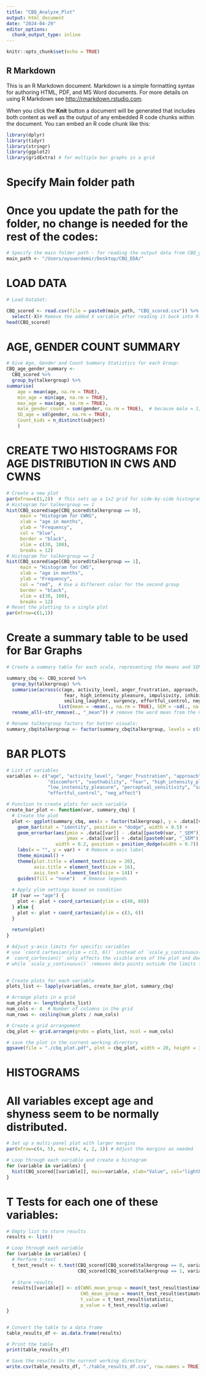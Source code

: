 ```yaml
---
title: "CBQ_Analyze_Plot"
output: html_document
date: "2024-04-29"
editor_options: 
  chunk_output_type: inline
---
```


```r
knitr::opts_chunk$set(echo = TRUE)
```

## R Markdown

This is an R Markdown document. Markdown is a simple formatting syntax for authoring HTML, PDF, and MS Word documents. For more details on using R Markdown see <http://rmarkdown.rstudio.com>.

When you click the **Knit** button a document will be generated that includes both content as well as the output of any embedded R code chunks within the document. You can embed an R code chunk like this:

```r
library(dplyr)
library(tidyr)
library(stringr)
library(ggplot2)
library(gridExtra) # for multiple bar graphs in a grid
```

# Specify Main folder path
# Once you update the path for the folder, no change is needed for the rest of the codes:

```r
# Specify the main folder path - for reading the output data from CBQ_gather_clean_proprocess and writing the output
main_path <- "/Users/aysuerdemir/Desktop/CBQ_EDA/"
```

# LOAD DATA
```r
# Load DataSet: 

CBQ_scored <- read.csv(file = paste0(main_path, "CBQ_scored.csv")) %>%
  select(-X)# Remove the added X variable after reading it back into R:
head(CBQ_scored)

```

# AGE, GENDER COUNT SUMMARY
```r
# Give Age, Gender and Count Summary Statistics for each Group:
CBQ_age_gender_summary <- 
  CBQ_scored %>%
  group_by(talkergroup) %>%
summarise(
    age = mean(age, na.rm = TRUE),
    min_age = min(age, na.rm = TRUE),
    max_age = max(age, na.rm = TRUE),
    male_gender_count = sum(gender, na.rm = TRUE),  # because male = 1, female = 0
    SD_age = sd(gender, na.rm = TRUE),
    Count_kids = n_distinct(subject)
    )
```

# CREATE TWO HISTOGRAMS FOR AGE DISTRIBUTION IN CWS AND CWNS
```r

# Create a new plot
par(mfrow=c(1,2))  # This sets up a 1x2 grid for side-by-side histograms
# Histogram for talkergroup == 1
hist(CBQ_scored$age[CBQ_scored$talkergroup == 0], 
     main = "Histogram for CWNS",
     xlab = "age in months",
     ylab = "Frequency",
     col = "blue",
     border = "black",
     xlim = c(30, 100), 
     breaks = 12)
# Histogram for talkergroup == 2
hist(CBQ_scored$age[CBQ_scored$talkergroup == 1], 
     main = "Histogram for CWS",
     xlab = "age in months",
     ylab = "Frequency",
     col = "red",  # Use a different color for the second group
     border = "black",
     xlim = c(30, 100), 
     breaks = 12)
# Reset the plotting to a single plot
par(mfrow=c(1,1))
```
# Create a summary table to be used for Bar Graphs
```r

# Create a summary table for each scale, representing the means and SEMs for CWS and CWNS groups:

summary_cbq <- CBQ_scored %>%
  group_by(talkergroup) %>%
  summarise(across(c(age, activity_level, anger_frustration, approach, attentional_focusing, attentional_shifting, discomfort, soothability,
                     fear, high_intensity_pleasure, impulsivity, inhibitory_control, low_instensity_pleasure, perceptual_sensitivity, sadness, shyness,
                     smiling_laughter, surgency, effortful_control, neg_affect),
                   list(mean = ~mean(., na.rm = TRUE), SEM = ~sd(., na.rm = TRUE)/sqrt(n()))))%>%
  rename_all(~str_remove(., "_mean")) # remove the word mean from the mean measures for ease

# Rename talkergroup factors for better visuals:
summary_cbq$talkergroup <- factor(summary_cbq$talkergroup, levels = c(0, 1), labels = c("CWNS", "CWS"))

```

# BAR PLOTS
```r

# List of variables
variables <- c("age", "activity_level", "anger_frustration", "approach", "attentional_focusing", "attentional_shifting", 
               "discomfort", "soothability", "fear", "high_intensity_pleasure", "impulsivity", "inhibitory_control", 
               "low_instensity_pleasure", "perceptual_sensitivity", "sadness", "shyness", "smiling_laughter", "surgency", 
               "effortful_control", "neg_affect")

# Function to create plots for each variable
create_bar_plot <- function(var, summary_cbq) {
  # Create the plot
  plot <- ggplot(summary_cbq, aes(x = factor(talkergroup), y = .data[[var]], fill = factor(talkergroup))) +
    geom_bar(stat = "identity", position = "dodge", width = 0.5) +
    geom_errorbar(aes(ymin = .data[[var]] - .data[[paste0(var, "_SEM")]], 
                      ymax = .data[[var]] + .data[[paste0(var, "_SEM")]]), 
                  width = 0.2, position = position_dodge(width = 0.7)) +
    labs(x = "", y = var) +  # Remove x-axis label
    theme_minimal() +
    theme(plot.title = element_text(size = 20), 
          axis.title = element_text(size = 16), 
          axis.text = element_text(size = 14)) +
    guides(fill = "none")   # Remove legends
    
  # Apply ylim settings based on condition
  if (var == "age") {
    plot <- plot + coord_cartesian(ylim = c(40, 60))
  } else {
    plot <- plot + coord_cartesian(ylim = c(3, 6))
  }
  
  return(plot)
}

# Adjust y-axis limits for specific variables
# use `coord_cartesian(ylim = c(3, 6))` instead of `scale_y_continuous(limits = c(3, 6))` to get the blue bars plotted correctly. 
# `coord_cartesian()` only affects the visible area of the plot and does not remove any data points, 
# while `scale_y_continuous()` removes data points outside the limits from the plot altogether.
  

# Create plots for each variable
plots_list <- lapply(variables, create_bar_plot, summary_cbq)

# Arrange plots in a grid
num_plots <- length(plots_list)
num_cols <- 4  # Number of columns in the grid
num_rows <- ceiling(num_plots / num_cols)

# Create a grid arrangement
cbq_plot <- grid.arrange(grobs = plots_list, ncol = num_cols)

# save the plot in the current working directory
ggsave(file = "./cbq_plot.pdf", plot = cbq_plot, width = 20, height = 30)

```

# HISTOGRAMS
# All variables except age and shyness seem to be normally distributed. 
```r
# Set up a multi-panel plot with larger margins
par(mfrow=c(4, 5), mar=c(4, 4, 2, 1)) # Adjust the margins as needed

# Loop through each variable and create a histogram
for (variable in variables) {
  hist(CBQ_scored[[variable]], main=variable, xlab="Value", col="lightblue", border="white", breaks=20)
}

```


# T Tests for each one of these variables:
```r

# Empty list to store results
results <- list()

# Loop through each variable
for (variable in variables) {
  # Perform t-test
  t_test_result <- t.test(CBQ_scored[CBQ_scored$talkergroup == 0, variable], 
                          CBQ_scored[CBQ_scored$talkergroup == 1, variable])
  
  # Store results
  results[[variable]] <- c(CWNS_mean_group = mean(t_test_result$estimate[1]),
                           CWS_mean_group = mean(t_test_result$estimate[2]),
                           t_value = t_test_result$statistic,
                           p_value = t_test_result$p.value)
}


# Convert the table to a data frame
table_results_df <- as.data.frame(results)

# Print the table
print(table_results_df)

# Save the results in the current working directory
write.csv(table_results_df, "./table_results_df.csv", row.names = TRUE)

```




